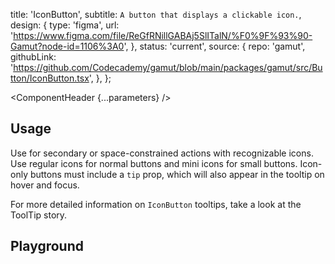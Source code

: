 


  title: 'IconButton',
  subtitle: `A button that displays a clickable icon.`,
  design: {
    type: 'figma',
    url: 'https://www.figma.com/file/ReGfRNillGABAj5SlITalN/%F0%9F%93%90-Gamut?node-id=1106%3A0',
  },
  status: 'current',
  source: {
    repo: 'gamut',
    githubLink:
      'https://github.com/Codecademy/gamut/blob/main/packages/gamut/src/Button/IconButton.tsx',
  },
};

<Meta of={IconButtonStories} />

<ComponentHeader {...parameters} />

## Usage

Use for secondary or space-constrained actions with recognizable icons. Use regular icons for normal buttons and mini icons for small buttons. Icon-only buttons must include a `tip` prop, which will also appear in the tooltip on hover and focus.

For more detailed information on `IconButton` tooltips, take a look at the <LinkTo id='Molecules/Tips/ToolTip'>ToolTip</LinkTo> story.

## Playground

<Canvas sourceState="shown" of={IconButtonStories.Default} />

<Controls />
